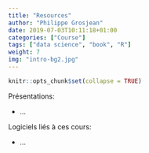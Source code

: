 ```yaml
---
title: "Resources"
author: "Philippe Grosjean"
date: 2019-07-03T10:11:18+01:00
categories: ["Course"]
tags: ["data science", "book", "R"]
weight: 7
img: "intro-bg2.jpg"
---
```


```r
knitr::opts_chunk$set(collapse = TRUE)
```

Présentations:

- ...

Logiciels liés à ces cours:

- ...
